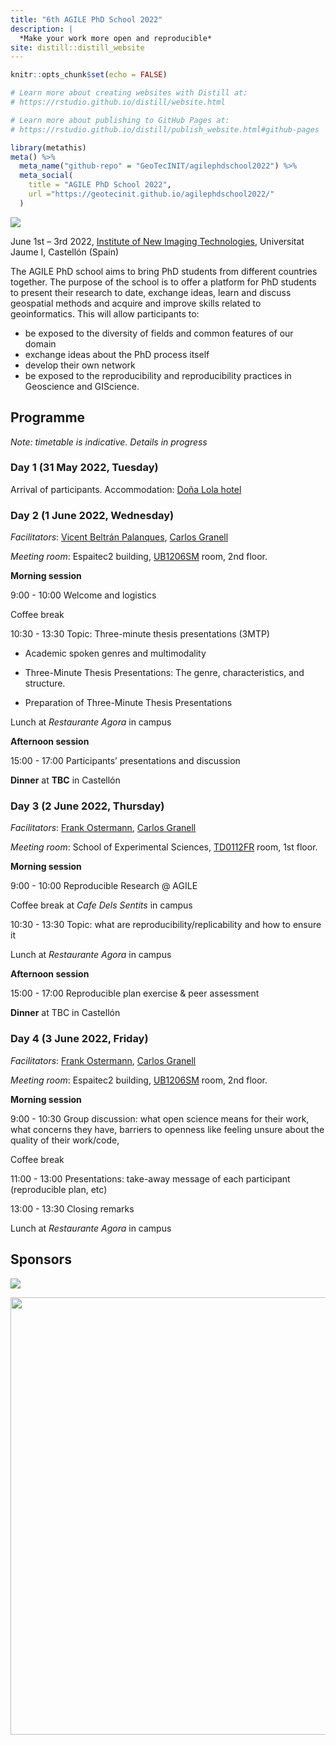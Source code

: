 ```yaml
---
title: "6th AGILE PhD School 2022"
description: |
  *Make your work more open and reproducible*
site: distill::distill_website
---
```


```r
knitr::opts_chunk$set(echo = FALSE)

# Learn more about creating websites with Distill at:
# https://rstudio.github.io/distill/website.html

# Learn more about publishing to GitHub Pages at:
# https://rstudio.github.io/distill/publish_website.html#github-pages

```


```r
library(metathis)
meta() %>%
  meta_name("github-repo" = "GeoTecINIT/agilephdschool2022") %>%
  meta_social(
    title = "AGILE PhD School 2022",
    url ="https://geotecinit.github.io/agilephdschool2022/"
  )
```



![](assets/cathedralcastellondelaplananight.jpg)

June 1st – 3rd 2022, [Institute of New Imaging Technologies](https://www.init.uji.es/?lang=en), Universitat Jaume I, Castellón (Spain)

The AGILE PhD school aims to bring PhD students from different countries together. The purpose of the school is to offer a platform for PhD students to present their research to date, exchange ideas, learn and discuss geospatial methods and acquire and improve skills related to geoinformatics. This will allow participants to:  

-   be exposed to the diversity of fields and common features of our domain  
-   exchange ideas about the PhD process itself  
-   develop their own network
-   be exposed to the reproducibility and reproducibility practices in Geoscience and GIScience.

## Programme

*Note: timetable is indicative. Details in progress*

### Day 1 (31 May 2022, Tuesday) 

Arrival of participants. Accommodation: [Doña Lola hotel](http://www.hoteldonalola.com/)

### Day 2 (1 June 2022, Wednesday)

*Facilitators*: [Vicent Beltrán Palanques](http://www.grape.uji.es/wordpress/language/en/vicent-beltran-palanques/), [Carlos Granell](http://carlosgranell.eu/)

*Meeting room*: Espaitec2 building, [UB1206SM](http://smart.uji.es/index.php?room=UB1206SM) room, 2nd floor.

**Morning session** 

9:00 - 10:00 Welcome and logistics

Coffee break

10:30 - 13:30 Topic: Three-minute thesis presentations (3MTP)  

-	Academic spoken genres and multimodality 

-	Three-Minute Thesis Presentations: The genre, characteristics, and structure. 

-	Preparation of Three-Minute Thesis Presentations 

Lunch at *Restaurante Agora* in campus   

**Afternoon session**

15:00 - 17:00 Participants' presentations and discussion

**Dinner** at **TBC** in Castellón


### Day 3 (2 June 2022, Thursday)

*Facilitators*: [Frank Ostermann](https://research.utwente.nl/en/persons/frank-ostermann), [Carlos Granell](http://carlosgranell.eu/)

*Meeting room*: School of Experimental Sciences, [TD0112FR](http://smart.uji.es/index.php?room=TD0112FR) room, 1st floor. 


**Morning session** 

9:00 - 10:00 Reproducible Research @ AGILE

Coffee break at *Cafe Dels Sentits* in campus

10:30 - 13:30  Topic: what are reproducibility/replicability and how to ensure it

Lunch at *Restaurante Agora* in campus   

**Afternoon session** 

15:00 - 17:00 Reproducible plan exercise & peer assessment

**Dinner** at TBC in Castellón 

### Day 4 (3 June 2022, Friday)

*Facilitators*: [Frank Ostermann](https://research.utwente.nl/en/persons/frank-ostermann), [Carlos Granell](http://carlosgranell.eu/)

*Meeting room*: Espaitec2 building, [UB1206SM](http://smart.uji.es/index.php?room=UB1206SM) room, 2nd floor.

**Morning session** 

9:00 - 10:30 Group discussion: what open science means for their work, what concerns they have, barriers to openness like feeling unsure about the quality of their work/code, 

Coffee break

11:00 - 13:00 Presentations: take-away message of each participant (reproducible plan, etc) 

13:00 - 13:30 Closing remarks

Lunch at *Restaurante Agora* in campus   


## Sponsors


[![](assets/agile_logo_new.svg)](https://agile-online.org/)

[![](assets/marca-uji-color.jpg){width=700}](https://www.uji.es/departaments/lsi/)



